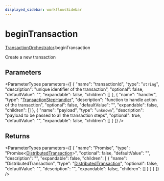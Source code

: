 ```yaml
---
displayed_sidebar: workflowsSidebar
---
```



# beginTransaction

[TransactionOrchestrator](../../classes/TransactionOrchestrator.mdx).beginTransaction

Create a new transaction

## Parameters

<ParameterTypes parameters={[
  {
    "name": "transactionId",
    "type": "`string`",
    "description": "unique identifier of the transaction",
    "optional": false,
    "defaultValue": "",
    "expandable": false,
    "children": []
  },
  {
    "name": "handler",
    "type": "[TransactionStepHandler](../../types/TransactionStepHandler.mdx)",
    "description": "function to handle action of the transaction",
    "optional": false,
    "defaultValue": "",
    "expandable": false,
    "children": []
  },
  {
    "name": "payload",
    "type": "`unknown`",
    "description": "payload to be passed to all the transaction steps",
    "optional": true,
    "defaultValue": "",
    "expandable": false,
    "children": []
  }
]} />

## Returns

<ParameterTypes parameters={[
  {
    "name": "Promise",
    "type": "Promise&#60;[DistributedTransaction](../../classes/DistributedTransaction.mdx)&#62;",
    "optional": false,
    "defaultValue": "",
    "description": "",
    "expandable": false,
    "children": [
      {
        "name": "DistributedTransaction",
        "type": "[DistributedTransaction](../../classes/DistributedTransaction.mdx)",
        "optional": false,
        "defaultValue": "",
        "description": "",
        "expandable": false,
        "children": []
      }
    ]
  }
]} />
